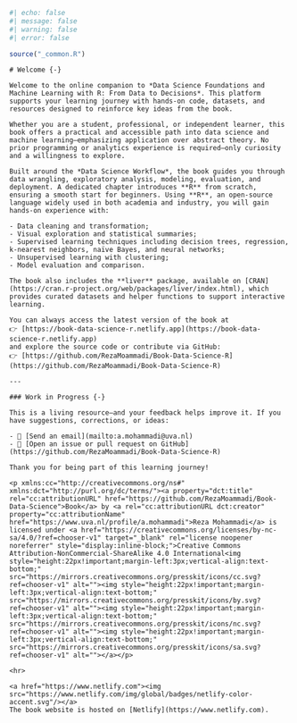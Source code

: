 ```r
#| echo: false
#| message: false
#| warning: false
#| error: false

source("_common.R")
```

```asis
# Welcome {-}

Welcome to the online companion to *Data Science Foundations and Machine Learning with R: From Data to Decisions*. This platform supports your learning journey with hands-on code, datasets, and resources designed to reinforce key ideas from the book.

Whether you are a student, professional, or independent learner, this book offers a practical and accessible path into data science and machine learning—emphasizing application over abstract theory. No prior programming or analytics experience is required—only curiosity and a willingness to explore.

Built around the *Data Science Workflow*, the book guides you through data wrangling, exploratory analysis, modeling, evaluation, and deployment. A dedicated chapter introduces **R** from scratch, ensuring a smooth start for beginners. Using **R**, an open-source language widely used in both academia and industry, you will gain hands-on experience with:

- Data cleaning and transformation;  
- Visual exploration and statistical summaries;  
- Supervised learning techniques including decision trees, regression, k-nearest neighbors, naïve Bayes, and neural networks;
- Unsupervised learning with clustering;  
- Model evaluation and comparison.

The book also includes the **liver** package, available on [CRAN](https://cran.r-project.org/web/packages/liver/index.html), which provides curated datasets and helper functions to support interactive learning.

You can always access the latest version of the book at  
👉 [https://book-data-science-r.netlify.app](https://book-data-science-r.netlify.app)  
and explore the source code or contribute via GitHub:  
👉 [https://github.com/RezaMoammadi/Book-Data-Science-R](https://github.com/RezaMoammadi/Book-Data-Science-R)

---

### Work in Progress {-}

This is a living resource—and your feedback helps improve it. If you have suggestions, corrections, or ideas:

- 📧 [Send an email](mailto:a.mohammadi@uva.nl)  
- 🐛 [Open an issue or pull request on GitHub](https://github.com/RezaMoammadi/Book-Data-Science-R)

Thank you for being part of this learning journey!

<p xmlns:cc="http://creativecommons.org/ns#" xmlns:dct="http://purl.org/dc/terms/"><a property="dct:title" rel="cc:attributionURL" href="https://github.com/RezaMoammadi/Book-Data-Science">Book</a> by <a rel="cc:attributionURL dct:creator" property="cc:attributionName" href="https://www.uva.nl/profile/a.mohammadi">Reza Mohammadi</a> is licensed under <a href="https://creativecommons.org/licenses/by-nc-sa/4.0/?ref=chooser-v1" target="_blank" rel="license noopener noreferrer" style="display:inline-block;">Creative Commons Attribution-NonCommercial-ShareAlike 4.0 International<img style="height:22px!important;margin-left:3px;vertical-align:text-bottom;" src="https://mirrors.creativecommons.org/presskit/icons/cc.svg?ref=chooser-v1" alt=""><img style="height:22px!important;margin-left:3px;vertical-align:text-bottom;" src="https://mirrors.creativecommons.org/presskit/icons/by.svg?ref=chooser-v1" alt=""><img style="height:22px!important;margin-left:3px;vertical-align:text-bottom;" src="https://mirrors.creativecommons.org/presskit/icons/nc.svg?ref=chooser-v1" alt=""><img style="height:22px!important;margin-left:3px;vertical-align:text-bottom;" src="https://mirrors.creativecommons.org/presskit/icons/sa.svg?ref=chooser-v1" alt=""></a></p>
                  
<hr>

<a href="https://www.netlify.com"><img src="https://www.netlify.com/img/global/badges/netlify-color-accent.svg"/></a>
The book website is hosted on [Netlify](https://www.netlify.com).
```
